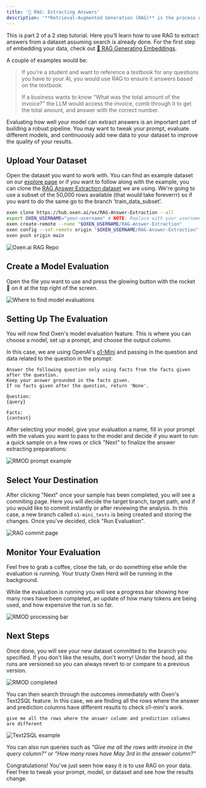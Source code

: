 ```yaml
---
title: '🧠 RAG: Extracting Answers'
description: '**Retrieval-Augmented Generation (RAG)** is the process of retrieving information that the AI does not have in its training data to answer a question. RAG is usually used to answer customer service questions, analyze legal documents, answer internal business questions, and much more.'
---
```


This is part 2 of a 2 step tutorial. Here you'll learn how to use RAG to extract answers from a dataset assuming search is already done. For the first step of embedding your data, check out [🔢 RAG Generating Embeddings](/use-cases/rag-embeddings).


A couple of examples would be:
>
>If you're a student and want to reference a textbook for any questions you have to your AI, you would use RAG to ensure it answers based on the textbook.
>
>If a business wants to know "What was the total amount of the invoice?" the LLM would access the invoice, comb through it to get the total amount, and answer with the correct number.

Evaluating how well your model can extract answers is an important part of building a robust pipeline. You may want to tweak your prompt, evaluate different models, and continuously add new data to your dataset to improve the quality of your results.

## Upload Your Dataset

Open the dataset you want to work with. You can find an example dataset on our [explore page](https://www.oxen.ai/explore) or if you want to follow along with the example, you can clone the [RAG Answer Extraction dataset](https://www.oxen.ai/ox/RAG-Answer-Extraction) we are using. We're going to use a subset of the 50,000 rows available (that would take foreverrr) so if you want to do the same go to the branch 'train_data_subset'.

```bash
oxen clone https://hub.oxen.ai/ox/RAG-Answer-Extraction --all
export OXEN_USERNAME="your-username" # NOTE: Replace with your username
oxen create-remote --name "$OXEN_USERNAME/RAG-Answer-Extraction"
oxen config --set-remote origin "$OXEN_USERNAME/RAG-Answer-Extraction"
oxen push origin main
```

<img
  className="block"
  src="/images/rag_dataset.png"
  alt="Oxen.ai RAG Repo"
/>

## Create a Model Evaluation

Open the file you want to use and press the glowing button with the rocket 🚀 on it at the top right of the screen.


<img
  className="block"
  src="/images/rmod_button.png"
  alt="Where to find model evaluations"
/>

## Setting Up The Evaluation

You will now find Oxen's model evaluation feature. This is where you can choose a model, set up a prompt, and choose the output column.

In this case, we are using OpenAI's [o1-Mini](https://www.oxen.ai/explore/models#openai) and passing in the question and data related to the question in the prompt:

```
Answer the following question only using facts from the facts given after the question.
Keep your answer grounded in the facts given.
If no facts given after the question, return 'None'.

Question:
{query}

Facts:
{context}
```

After selecting your model, give your evaluation a name, fill in your prompt with the values you want to pass to the model and decide if you want to run a quick sample on a few rows or click "Next" to finalize the answer extracting preparations:

<img
  className="block"
  src="/images/rag_sample_responses.png"
  alt="RMOD prompt example"
/>

## Select Your Destination

After clicking "Next" once your sample has been completed, you will see a commiting page. Here you will decide the target branch, target path, and if you would like to commit instantly or after reviewing the analysis.
In this case, a new branch called `o1-mini_tests` is being created and storing the changes. Once you've decided, click "Run Evaluation".

<img
  className="block"
  src="/images/rag_commit_page.png"
  alt="RAG commit page"
/>

## Monitor Your Evaluation

Feel free to grab a coffee, close the tab, or do something else while the evaluation is running. Your trusty Oxen Herd will be running in the background.

While the evaluation is running you will see a progress bar showing how many rows have been completed, an update of how many tokens are being used, and how expensive the run is so far.


<img
  className="block"
  src="/images/rag_status.png"
  alt="RMOD processing bar"
/>

## Next Steps

Once done, you will see your new dataset committed to the branch you specified. If you don't like the results, don't worry! Under the hood, all the runs are versioned so you can always revert to or compare to a previous version.


<img
  className="block"
  src="/images/rag_final.png"
  alt="RMOD completed"
/>

You can then search through the outcomes immediately with Oxen's Text2SQL feature. In this case, we are finding all the rows where the answer and prediction columns have different results to check o1-mini's work.

```
give me all the rows where the answer column and prediction columns are different

```

<img
  className="block"
  src="/images/RAG_t2s.png"
  alt="Text2SQL example"
/>

You can also run queries such as *"Give me all the rows with invoice in the query column?"* or *"How many rows have May 3rd in the answer column?"*

Congratulations! You've just seen how easy it is to use RAG on your data. Feel free to tweak your prompt, model, or dataset and see how the results change.